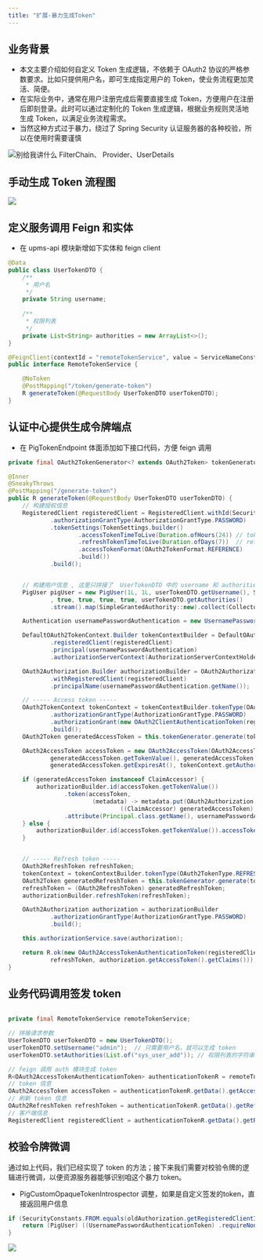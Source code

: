```yaml
---
title: "扩展-暴力生成Token"
---
```


## 业务背景
+ 本文主要介绍如何自定义 Token 生成逻辑，<Warning>不依赖于 OAuth2 协议的严格参数要求</Warning>。比如只提供用户名，即可生成指定用户的 Token，使业务流程更加灵活、简便。
+ 在实际业务中，通常在用户注册完成后需要直接生成 Token，方便用户在注册后即刻登录。此时可以通过定制化的 Token 生成逻辑，根据业务规则灵活地生成 Token，以满足业务流程需求。
+ <Warning>当然这种方式过于暴力，绕过了 Spring Security 认证服务器的各种校验，所以在使用时需要谨慎</Warning>

![别给我讲什么 FilterChain、 Provider、UserDetails](https://cdn.nlark.com/yuque/0/2024/png/283679/1730361988944-f5096ea3-2917-4fd9-a7d4-503f2855a193.png)

## 手动生成 Token 流程图
![](https://minio.pigx.top/oss/202305/1683870985.jpeg)

## 定义服务调用 Feign 和实体
+ 在 upms-api 模块新增如下实体和 feign client

```java
@Data
public class UserTokenDTO {
    /**
     * 用户名
     */
    private String username;
    
    /**
     * 权限列表
     */
    private List<String> authorities = new ArrayList<>();
}
```

```java
@FeignClient(contextId = "remoteTokenService", value = ServiceNameConstants.AUTH_SERVICE)
public interface RemoteTokenService {

    @NoToken
    @PostMapping("/token/generate-token")
    R generateToken(@RequestBody UserTokenDTO userTokenDTO);
}
```

## 认证中心提供生成令牌端点
+ 在 PigTokenEndpoint 体面添加如下接口代码，方便 feign 调用

```java
private final OAuth2TokenGenerator<? extends OAuth2Token> tokenGenerator;

@Inner
@SneakyThrows
@PostMapping("/generate-token")
public R generateToken(@RequestBody UserTokenDTO userTokenDTO) {
    // 构建授权信息
    RegisteredClient registeredClient = RegisteredClient.withId(SecurityConstants.FROM).clientId(SecurityConstants.FROM)
            .authorizationGrantType(AuthorizationGrantType.PASSWORD)
            .tokenSettings(TokenSettings.builder()
                    .accessTokenTimeToLive(Duration.ofHours(24)) // token 有效期 24 小时
                    .refreshTokenTimeToLive(Duration.ofDays(7))  // refresh token 有效期 7 天
                    .accessTokenFormat(OAuth2TokenFormat.REFERENCE)
                    .build())
            .build();


    // 构建用户信息 , 这里只拼接了  UserTokenDTO 中的 username 和 authorities ，其他字段写死，可以自行场地；
    PigUser pigUser = new PigUser(1L, 1L, userTokenDTO.getUsername(), StrUtil.EMPTY, StrUtil.EMPTY
            , true, true, true, true, userTokenDTO.getAuthorities()
            .stream().map(SimpleGrantedAuthority::new).collect(Collectors.toList()));

    Authentication usernamePasswordAuthentication = new UsernamePasswordAuthenticationToken(pigUser, StrUtil.EMPTY);

    DefaultOAuth2TokenContext.Builder tokenContextBuilder = DefaultOAuth2TokenContext.builder()
            .registeredClient(registeredClient)
            .principal(usernamePasswordAuthentication)
            .authorizationServerContext(AuthorizationServerContextHolder.getContext());

    OAuth2Authorization.Builder authorizationBuilder = OAuth2Authorization
            .withRegisteredClient(registeredClient)
            .principalName(usernamePasswordAuthentication.getName());

    // ----- Access token -----
    OAuth2TokenContext tokenContext = tokenContextBuilder.tokenType(OAuth2TokenType.ACCESS_TOKEN)
            .authorizationGrantType(AuthorizationGrantType.PASSWORD)
            .authorizationGrant(new OAuth2ClientAuthenticationToken(registeredClient, ClientAuthenticationMethod.CLIENT_SECRET_BASIC, null))
            .build();
    OAuth2Token generatedAccessToken = this.tokenGenerator.generate(tokenContext);

    OAuth2AccessToken accessToken = new OAuth2AccessToken(OAuth2AccessToken.TokenType.BEARER,
            generatedAccessToken.getTokenValue(), generatedAccessToken.getIssuedAt(),
            generatedAccessToken.getExpiresAt(), tokenContext.getAuthorizedScopes());

    if (generatedAccessToken instanceof ClaimAccessor) {
        authorizationBuilder.id(accessToken.getTokenValue())
                .token(accessToken,
                        (metadata) -> metadata.put(OAuth2Authorization.Token.CLAIMS_METADATA_NAME,
                                ((ClaimAccessor) generatedAccessToken).getClaims()))
                .attribute(Principal.class.getName(), usernamePasswordAuthentication);
    } else {
        authorizationBuilder.id(accessToken.getTokenValue()).accessToken(accessToken);
    }


    // ----- Refresh token -----
    OAuth2RefreshToken refreshToken;
    tokenContext = tokenContextBuilder.tokenType(OAuth2TokenType.REFRESH_TOKEN).build();
    OAuth2Token generatedRefreshToken = this.tokenGenerator.generate(tokenContext);
    refreshToken = (OAuth2RefreshToken) generatedRefreshToken;
    authorizationBuilder.refreshToken(refreshToken);

    OAuth2Authorization authorization = authorizationBuilder
            .authorizationGrantType(AuthorizationGrantType.PASSWORD)
            .build();

    this.authorizationService.save(authorization);

    return R.ok(new OAuth2AccessTokenAuthenticationToken(registeredClient, usernamePasswordAuthentication, accessToken,
            refreshToken, authorization.getAccessToken().getClaims()));
}
```

## 业务代码调用签发 token
```java

private final RemoteTokenService remoteTokenService;

// 拼接请求参数
UserTokenDTO userTokenDTO = new UserTokenDTO();
userTokenDTO.setUsername("admin");  // 只需要用户名，就可以生成 token
userTokenDTO.setAuthorities(List.of("sys_user_add")); // 权限列表的字符串，能调用的接口范围

// feign 调用 auth 模块生成 token
R<OAuth2AccessTokenAuthenticationToken> authenticationTokenR = remoteTokenService.generateToken(userTokenDTO);
// token 信息
OAuth2AccessToken accessToken = authenticationTokenR.getData().getAccessToken();
// 刷新 token 信息
OAuth2RefreshToken refreshToken = authenticationTokenR.getData().getRefreshToken();
// 客户端信息
RegisteredClient registeredClient = authenticationTokenR.getData().getRegisteredClient();
```

## 校验令牌微调
通过如上代码，我们已经实现了 token 的方法；接下来我们<Warning>需要对校验令牌的逻辑进行微调，以便资源服务器能够识别咱这个暴力 token。</Warning>

+ PigCustomOpaqueTokenIntrospector 调整，如果是自定义签发的token，直接返回用户信息

```java
if (SecurityConstants.FROM.equals(oldAuthorization.getRegisteredClientId())){
    return (PigUser) ((UsernamePasswordAuthenticationToken) .requireNonNull(oldAuthorization).getAttributes().get(Principal.class.getName())).getPrincipal();
}
```

![](https://cdn.nlark.com/yuque/0/2024/png/283679/1730361982619-55fb5a98-468e-4ba5-9b75-0f77a7a0cbe0.png)

